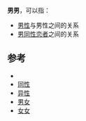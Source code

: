 {{wiktionarypar}}
'''男男'''，可以指：
*[[男性|男性]]与男性之间的关系
*[[男同性恋者|男同性恋者]]之间的关系

==参考==
*{{Lookfrom|男男}}
*[[同性|同性]]
*[[异性|异性]]
*[[男女|男女]]
*[[女女|女女]]

{{Disambiguation|cat=二字消歧义}}